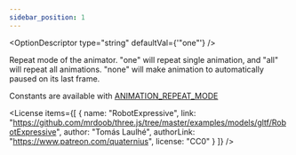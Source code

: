 ```yaml
---
sidebar_position: 1
---
```



<OptionDescriptor type="string" defaultVal={'"one"'} />

Repeat mode of the animator.
"one" will repeat single animation, and "all" will repeat all animations.
"none" will make animation to automatically paused on its last frame.

Constants are available with [ANIMATION_REPEAT_MODE](/docs/api/ANIMATION_REPEAT_MODE)

<div className="columns">
  <div className="column">
    <View3D
      src="/egjs-view3d/model/RobotExpressive.glb"
      animationRepeatMode={"one"}
      showExampleCode />
  </div>
  <div className="column">
    <View3D
      src="/egjs-view3d/model/RobotExpressive.glb"
      animationRepeatMode={"all"}
      showExampleCode />
  </div>
</div>
<div className="columns">
  <div className="column">
    <View3D
      src="/egjs-view3d/model/RobotExpressive.glb"
      animationRepeatMode={"none"}
      showExampleCode />
  </div>
  <div className="column"></div>
</div>

<License items={[
  {
    name: "RobotExpressive",
    link: "https://github.com/mrdoob/three.js/tree/master/examples/models/gltf/RobotExpressive",
    author: "Tomás Laulhé",
    authorLink: "https://www.patreon.com/quaternius",
    license: "CC0"
  }
]} />

